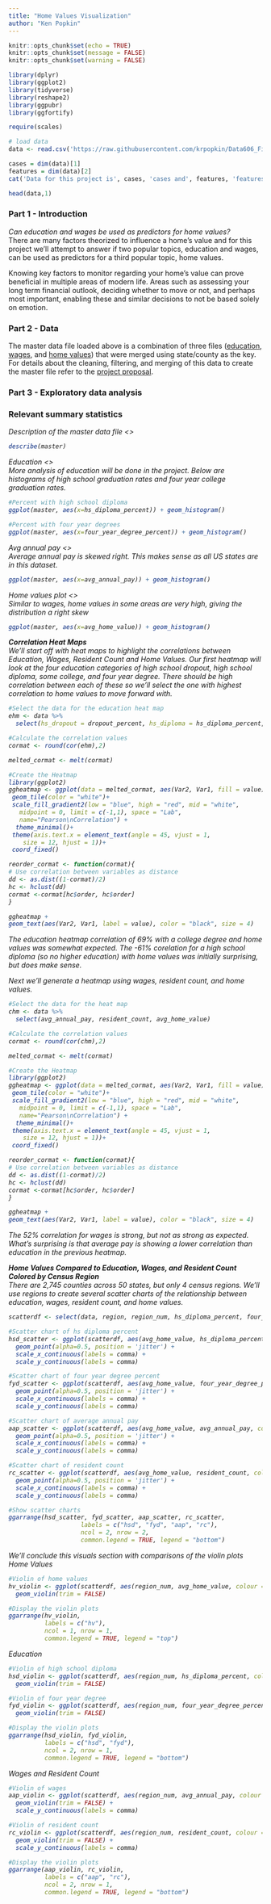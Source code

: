 ```yaml
---
title: "Home Values Visualization"
author: "Ken Popkin"
---
```


```r
knitr::opts_chunk$set(echo = TRUE)
knitr::opts_chunk$set(message = FALSE)
knitr::opts_chunk$set(warning = FALSE)
```

```r
library(dplyr)
library(ggplot2)
library(tidyverse)
library(reshape2)
library(ggpubr)
library(ggfortify)

require(scales)
```


```r
# load data
data <- read.csv('https://raw.githubusercontent.com/krpopkin/Data606_Final_Project_Repository/master/01Data/%20master.csv')

cases = dim(data)[1]
features = dim(data)[2]
cat('Data for this project is', cases, 'cases and', features, 'features')
```

```r
head(data,1)
```

### Part 1 - Introduction
<I> Can education and wages be used as predictors for home values? </I>    
There are many factors theorized to influence a home’s value and for this project we’ll attempt to answer if two popular topics, education and wages, can be used as predictors for a third popular topic, home values.

Knowing key factors to monitor regarding your home’s value can prove beneficial in multiple areas of modern life.  Areas such as assessing your long term financial outlook, deciding whether to move or not, and perhaps most important, enabling these and similar decisions to not be based solely on emotion.  

### Part 2 - Data
The master data file loaded above is a combination of three files ([education](https://nces.ed.gov/ccd/f33agency.asp), [wages](https://www.bls.gov/cew/downloadable-data-files.htm), and [home values](https://www.zillow.com/research/data/)) that were merged using state/county as the key.  For details about the cleaning, filtering, and merging of this data to create the master file refer to the [project proposal](https://www.rpubs.com/krpopkin/591317).

### Part 3 - Exploratory data analysis
### Relevant summary statistics 
<I> Description of the master data file <\I>
```r
describe(master)
```

<I> Education <\I>  
More analysis of education will be done in the project.  Below are histograms of high school graduation rates and four year college graduation rates.
```r
#Percent with high school diploma
ggplot(master, aes(x=hs_diploma_percent)) + geom_histogram()
```


```r
#Percent with four year degrees
ggplot(master, aes(x=four_year_degree_percent)) + geom_histogram()
```

<I> Avg annual pay <\I>  
Average annual pay is skewed right. This makes sense as all US states are in this dataset.
```r
ggplot(master, aes(x=avg_annual_pay)) + geom_histogram()
```

<I> Home values plot <\I>  
Similar to wages, home values in some areas are very high, giving the distribution a right skew
```r
ggplot(master, aes(x=avg_home_value)) + geom_histogram()
```


<B> Correlation Heat Maps </B>  
We'll start off with heat maps to highlight the correlations between Education, Wages, Resident Count and Home Values.  Our first heatmap will look at the four education categories of high school dropout, high school diploma, some college, and four year degree.  There should be high correlation between each of these so we'll select the one with highest correlation to home values to move forward with.

```r
#Select the data for the education heat map
ehm <- data %>%
  select(hs_dropout = dropout_percent, hs_diploma = hs_diploma_percent, some_college = some_college_percent,  college_degree = four_year_degree_percent, avg_home_value)

#Calculate the correlation values
cormat <- round(cor(ehm),2)

melted_cormat <- melt(cormat)

#Create the Heatmap
library(ggplot2)
ggheatmap <- ggplot(data = melted_cormat, aes(Var2, Var1, fill = value))+
 geom_tile(color = "white")+
 scale_fill_gradient2(low = "blue", high = "red", mid = "white", 
   midpoint = 0, limit = c(-1,1), space = "Lab", 
   name="Pearson\nCorrelation") +
  theme_minimal()+ 
 theme(axis.text.x = element_text(angle = 45, vjust = 1, 
    size = 12, hjust = 1))+
 coord_fixed()

reorder_cormat <- function(cormat){
# Use correlation between variables as distance
dd <- as.dist((1-cormat)/2)
hc <- hclust(dd)
cormat <-cormat[hc$order, hc$order]
}

ggheatmap + 
geom_text(aes(Var2, Var1, label = value), color = "black", size = 4)
```

The education heatmap correlation of 69% with a college degree and home values was somewhat expected.  The -61% corelation for a high school diploma (so no higher education) with home values was initially surprising, but does make sense.

Next we'll generate a heatmap using wages, resident count, and home values.
```r
#Select the data for the heat map
chm <- data %>%
  select(avg_annual_pay, resident_count, avg_home_value)

#Calculate the correlation values
cormat <- round(cor(chm),2)

melted_cormat <- melt(cormat)

#Create the Heatmap
library(ggplot2)
ggheatmap <- ggplot(data = melted_cormat, aes(Var2, Var1, fill = value))+
 geom_tile(color = "white")+
 scale_fill_gradient2(low = "blue", high = "red", mid = "white", 
   midpoint = 0, limit = c(-1,1), space = "Lab", 
   name="Pearson\nCorrelation") +
  theme_minimal()+ 
 theme(axis.text.x = element_text(angle = 45, vjust = 1, 
    size = 12, hjust = 1))+
 coord_fixed()

reorder_cormat <- function(cormat){
# Use correlation between variables as distance
dd <- as.dist((1-cormat)/2)
hc <- hclust(dd)
cormat <-cormat[hc$order, hc$order]
}

ggheatmap + 
geom_text(aes(Var2, Var1, label = value), color = "black", size = 4)
```

The 52% correlation for wages is strong, but not as strong as expected.  What's surprising is that average pay is showing a lower correlation than education in the previous heatmap.

<B> Home Values Compared to Education, Wages, and Resident Count Colored by Census Region </B>   
There are 2,745 counties across 50 states, but only 4 census regions. We'll use regions to create several scatter charts of the relationship between education, wages, resident count, and home values. 
```r
scatterdf <- select(data, region, region_num, hs_diploma_percent, four_year_degree_percent, avg_annual_pay, resident_count, avg_home_value)

#Scatter chart of hs diploma percent
hsd_scatter <- ggplot(scatterdf, aes(avg_home_value, hs_diploma_percent, colour = region)) + 
  geom_point(alpha=0.5, position = 'jitter') +
  scale_x_continuous(labels = comma) + 
  scale_y_continuous(labels = comma)

#Scatter chart of four year degree percent
fyd_scatter <- ggplot(scatterdf, aes(avg_home_value, four_year_degree_percent, colour = region)) + 
  geom_point(alpha=0.5, position = 'jitter') +
  scale_x_continuous(labels = comma) + 
  scale_y_continuous(labels = comma)

#Scatter chart of average annual pay
aap_scatter <- ggplot(scatterdf, aes(avg_home_value, avg_annual_pay, colour = region)) + 
  geom_point(alpha=0.5, position = 'jitter') +
  scale_x_continuous(labels = comma) + 
  scale_y_continuous(labels = comma)

#Scatter chart of resident count
rc_scatter <- ggplot(scatterdf, aes(avg_home_value, resident_count, colour = region)) + 
  geom_point(alpha=0.5, position = 'jitter') +
  scale_x_continuous(labels = comma) + 
  scale_y_continuous(labels = comma)

#Show scatter charts
ggarrange(hsd_scatter, fyd_scatter, aap_scatter, rc_scatter, 
                    labels = c("hsd", "fyd", "aap", "rc"),
                    ncol = 2, nrow = 2,
                    common.legend = TRUE, legend = "bottom")
```

We'll conclude this visuals section with comparisons of the violin plots   
<I> Home Values </I>
```r
#Violin of home values
hv_violin <- ggplot(scatterdf, aes(region_num, avg_home_value, colour = region)) + 
  geom_violin(trim = FALSE) 

#Display the violin plots
ggarrange(hv_violin,
          labels = c("hv"),
          ncol = 1, nrow = 1,
          common.legend = TRUE, legend = "top")
```

<I> Education </I>
```r
#Violin of high school diploma
hsd_violin <- ggplot(scatterdf, aes(region_num, hs_diploma_percent, colour = region)) + 
  geom_violin(trim = FALSE)

#Violin of four year degree
fyd_violin <- ggplot(scatterdf, aes(region_num, four_year_degree_percent, colour = region)) +
  geom_violin(trim = FALSE)

#Display the violin plots
ggarrange(hsd_violin, fyd_violin,
          labels = c("hsd", "fyd"),
          ncol = 2, nrow = 1,
          common.legend = TRUE, legend = "bottom")
```

<I> Wages and Resident Count </I>
```r
#Violin of wages
aap_violin <- ggplot(scatterdf, aes(region_num, avg_annual_pay, colour = region)) + 
  geom_violin(trim = FALSE) + 
  scale_y_continuous(labels = comma)

#Violin of resident count
rc_violin <- ggplot(scatterdf, aes(region_num, resident_count, colour = region)) + 
  geom_violin(trim = FALSE) + 
  scale_y_continuous(labels = comma)

#Display the violin plots
ggarrange(aap_violin, rc_violin,
          labels = c("aap", "rc"),
          ncol = 2, nrow = 1,
          common.legend = TRUE, legend = "bottom")
```
